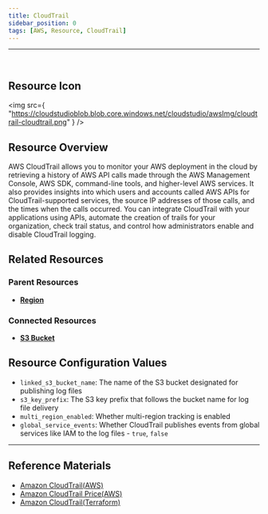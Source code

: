 ```yaml
---
title: CloudTrail
sidebar_position: 0
tags: [AWS, Resource, CloudTrail]
---
```


<hr />
<br />

## Resource Icon

<img
    src={
        "https://cloudstudioblob.blob.core.windows.net/cloudstudio/awsImg/cloudtrail-cloudtrail.png"
    }
/>

## Resource Overview

AWS CloudTrail allows you to monitor your AWS deployment in the cloud by retrieving a history of AWS API calls made through the AWS Management Console, AWS SDK, command-line tools, and higher-level AWS services. 
It also provides insights into which users and accounts called AWS APIs for CloudTrail-supported services, the source IP addresses of those calls, and the times when the calls occurred. 
You can integrate CloudTrail with your applications using APIs, automate the creation of trails for your organization, check trail status, and control how administrators enable and disable CloudTrail logging.

## Related Resources

### Parent Resources

-   [**Region**](https://docs.cstudio.app/docs/resource/aws/Base/Region)

### Connected Resources

-   [**S3 Bucket**](https://docs.cstudio.app/docs/resource/aws/S3/S3Bucket)

## Resource Configuration Values

-   `linked_s3_bucket_name`: The name of the S3 bucket designated for publishing log files
-   `s3_key_prefix`: The S3 key prefix that follows the bucket name for log file delivery
-   `multi_region_enabled`: Whether multi-region tracking is enabled
-   `global_service_events`: Whether CloudTrail publishes events from global services like IAM to the log files - `true`, `false`

---

## Reference Materials

-   [Amazon CloudTrail(AWS)](https://docs.aws.amazon.com/ko_kr/awscloudtrail/latest/userguide/cloudtrail-user-guide.html)
-   [Amazon CloudTrail Price(AWS)](https://aws.amazon.com/ko/cloudtrail/pricing/?nc2=type_a)
-   [Amazon CloudTrail(Terraform)](https://registry.terraform.io/providers/hashicorp/aws/latest/docs/resources/cloudtrail)
